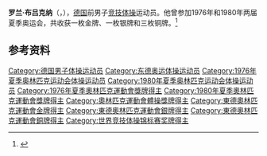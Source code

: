 {{NoteTA|G1=Sports}}
'''罗兰·布吕克纳'''（{{lang-de|Roland Brückner}}，{{bd|1955年|12月14日||}}），[[德国|德国]]前男子[[竞技体操|竞技体操]]运动员。他曾参加1976年和1980年两届夏季奥运会，共收获一枚金牌、一枚银牌和三枚铜牌。<ref>{{Cite web|title=Roland BRUCKNER|url=https://www.olympic.org/roland-bruckner|accessdate=2021-03-27|work=International Olympic Committee|archive-date=2017-03-26|archive-url=https://web.archive.org/web/20170326152101/https://www.olympic.org/roland-bruckner|dead-url=no}}</ref>

== 参考资料 ==
{{reflist}}

{{奧林匹克運動會體操比賽男子自由體操冠軍}}
{{世界體操錦標賽男子自由體操冠軍}}

{{Authority control}}
{{DEFAULTSORT:Brückner, Roland}}
[[Category:德国男子体操运动员|Category:德国男子体操运动员]]
[[Category:东德奥运体操运动员|Category:东德奥运体操运动员]]
[[Category:1976年夏季奥林匹克运动会体操运动员|Category:1976年夏季奥林匹克运动会体操运动员]]
[[Category:1980年夏季奥林匹克运动会体操运动员|Category:1980年夏季奥林匹克运动会体操运动员]]
[[Category:1976年夏季奧林匹克運動會獎牌得主|Category:1976年夏季奧林匹克運動會獎牌得主]]
[[Category:1980年夏季奧林匹克運動會獎牌得主|Category:1980年夏季奧林匹克運動會獎牌得主]]
[[Category:奧林匹克運動會體操獎牌得主|Category:奧林匹克運動會體操獎牌得主]]
[[Category:東德奧林匹克運動會金牌得主|Category:東德奧林匹克運動會金牌得主]]
[[Category:東德奧林匹克運動會銀牌得主|Category:東德奧林匹克運動會銀牌得主]]
[[Category:東德奧林匹克運動會銅牌得主|Category:東德奧林匹克運動會銅牌得主]]
[[Category:世界竞技体操锦标赛奖牌得主|Category:世界竞技体操锦标赛奖牌得主]]